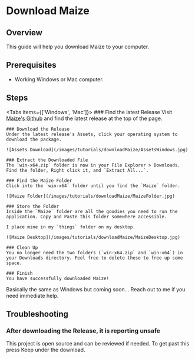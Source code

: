 
# Download Maize

## Overview

This guide will help you download Maize to your computer.

## Prerequisites

- Working Windows or Mac computer.

## Steps

<Tabs items={['Windows', 'Mac']}>
<Tab>
<Steps>
    ### Find the latest Release
    Visit [Maize's Github](https://github.com/cobmin/Maize/releases) and find the latest release at the top of the page.

    ### Download the Release
    Under the latest release's Assets, click your operating system to download the package.

    ![Assets Download](/images/tutorials/downloadMaize/AssetsWindows.jpg)

    ### Extract the Downloaded File
    The `win-x64.zip` folder is now in your File Explorer > Downloads. Find the folder, Right click it, and `Extract All...`.

    ### Find the Maize Folder
    Click into the `win-x64` folder until you find the `Maize` folder.

    ![Maize Folder](/images/tutorials/downloadMaize/MaizeFolder.jpg)

    ### Store the Folder
    Inside the `Maize` folder are all the goodies you need to run the application. Copy and Paste this folder somewhere accessible. 
    
    I place mine in my `things` folder on my desktop.
    
    ![Maize Desktop](/images/tutorials/downloadMaize/MaizeDesktop.jpg)
    
    ### Clean Up
    You no longer need the two folders (`win-x64.zip` and `win-x64`) in your Downloads directory. Feel free to delete these to free up some space.
    
    ### Finish
    You have successfully downloaded Maize! 

</Steps>
</Tab>
<Tab>Basically the same as Windows but coming soon... Reach out to me if you need immediate help.</Tab>
</Tabs>

## Troubleshooting
### After downloading the Release, it is reporting unsafe
This project is open source and can be reviewed if needed. To get past this press Keep under the download.

<ImageStacking image1="/images/tutorials/downloadMaize/KeepFile.jpg" image2="/images/tutorials/downloadMaize/KeepFileTwo.jpg" />
